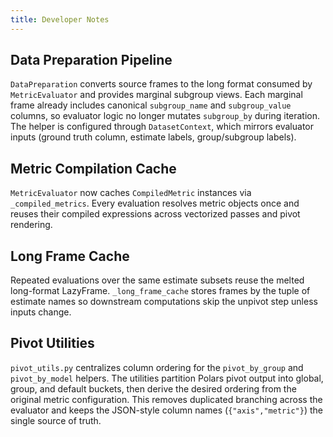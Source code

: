 ```yaml
---
title: Developer Notes
---
```


## Data Preparation Pipeline

`DataPreparation` converts source frames to the long format consumed by `MetricEvaluator` and provides marginal subgroup views.  Each marginal frame already includes canonical `subgroup_name` and `subgroup_value` columns, so evaluator logic no longer mutates `subgroup_by` during iteration.  The helper is configured through `DatasetContext`, which mirrors evaluator inputs (ground truth column, estimate labels, group/subgroup labels).

## Metric Compilation Cache

`MetricEvaluator` now caches `CompiledMetric` instances via `_compiled_metrics`.  Every evaluation resolves metric objects once and reuses their compiled expressions across vectorized passes and pivot rendering.

## Long Frame Cache

Repeated evaluations over the same estimate subsets reuse the melted long-format LazyFrame.  `_long_frame_cache` stores frames by the tuple of estimate names so downstream computations skip the unpivot step unless inputs change.

## Pivot Utilities

`pivot_utils.py` centralizes column ordering for the `pivot_by_group` and `pivot_by_model` helpers.  The utilities partition Polars pivot output into global, group, and default buckets, then derive the desired ordering from the original metric configuration.  This removes duplicated branching across the evaluator and keeps the JSON-style column names (`{"axis","metric"}`) the single source of truth.
